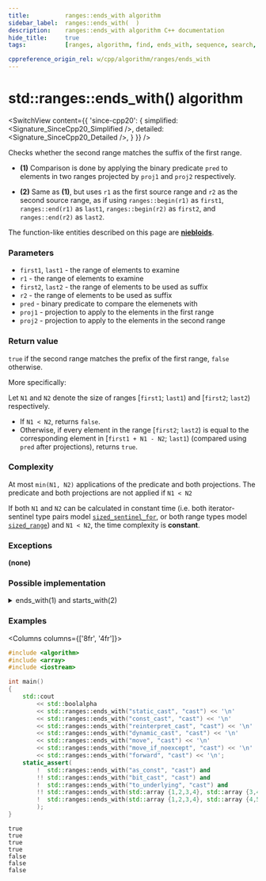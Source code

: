```yaml
---
title:			ranges::ends_with algorithm
sidebar_label:	ranges::ends_with(  )
description:	ranges::ends_with algorithm C++ documentation
hide_title:		true
tags:			[ranges, algorithm, find, ends_with, sequence, search, look]

cppreference_origin_rel: w/cpp/algorithm/ranges/ends_with
---
```



<!----------------- Codes ---------------------->


# std::ranges::ends_with() algorithm

<SwitchView content={{
	'since-cpp20': {
		simplified:	<Signature_SinceCpp20_Simplified />,
		detailed:	<Signature_SinceCpp20_Detailed />,
	}
}} />

Checks whether the second range matches the suffix of the first range.

- **(1)** Comparison is done by applying the binary predicate `pred` to elements in two ranges projected by `proj1` and `proj2` respectively.

- **(2)** Same as **(1)**, but uses `r1` as the first source range and `r2` as the second source range,
  as if using `ranges::begin(r1)` as `first1`, `ranges::end(r1)` as `last1`, `ranges::begin(r2)` as `first2`, and `ranges::end(r2)` as `last2`.

The function-like entities described on this page are [**niebloids**](#).

### Parameters

- `first1`, `last1` - the range of elements to examine
- `r1` - the range of elements to examine
- `first2`, `last2` - the range of elements to be used as suffix
- `r2` - the range of elements to be used as suffix
- `pred` - binary predicate to compare the elemenets with
- `proj1` - projection to apply to the elements in the first range
- `proj2` - projection to apply to the elements in the second range

### Return value

`true` if the second range matches the prefix of the first range, `false` otherwise.

More specifically:

Let `N1` and `N2` denote the size of ranges [`first1`; `last1`) and [`first2`; `last2`) respectively.

- If `N1 < N2`, returns `false`.
- Otherwise, if every element in the range [`first2`; `last2`) is equal to the corresponding element in [`first1 + N1 - N2`; `last1`) (compared using `pred` after projections), returns `true`.

### Complexity

At most `min(N1, N2)` applications of the predicate and both projections. <span class="inline-caution">The predicate and both projections are not applied if <code>N1 < N2</code></span>

If both `N1` and `N2` can be calculated in constant time (i.e. both iterator-sentinel type pairs model [`sized_sentinel_for`](#), or both range types model [`sized_range`](#)) and `N1 < N2`, the time complexity is **constant**.

### Exceptions

**(none)**

### Possible implementation

<details>
<summary>ends_with(1) and starts_with(2)</summary>

```cpp
struct ends_with_fn
{
    template<std::input_iterator I1, std::sentinel_for<I1> S1,
             std::input_iterator I2, std::sentinel_for<I2> S2,
             class Pred = ranges::equal_to,
             class Proj1 = std::identity, class Proj2 = std::identity>
    requires (std::forward_iterator<I1> || std::sized_sentinel_for<S1, I1>) &&
             (std::forward_iterator<I2> || std::sized_sentinel_for<S2, I2>) &&
             std::indirectly_comparable<I1, I2, Pred, Proj1, Proj2>
    constexpr bool operator()(I1 first1, S1 last1, I2 first2, S2 last2, Pred pred = {},
                              Proj1 proj1 = {}, Proj2 proj2 = {}) const
    {
        const auto n1 = ranges::distance(first1, last1);
        const auto n2 = ranges::distance(first2, last2);
        if (n1 < n2)
            return false;
        ranges::advance(first1, n1 - n2);
        return ranges::equal(std::move(first1), std::move(last1),
                             std::move(first2), std::move(last2),
                             std::move(pred), std::move(proj1), std::move(proj2));
    }

    template<ranges::input_range R1, ranges::input_range R2,
             class Pred = ranges::equal_to,
             class Proj1 = std::identity, class Proj2 = std::identity>
    requires (ranges::forward_range<R1> || ranges::sized_range<R1>) &&
             (ranges::forward_range<R2> || ranges::sized_range<R2>) &&
             std::indirectly_comparable<ranges::iterator_t<R1>,
                                        ranges::iterator_t<R2>,
                                        Pred, Proj1, Proj2>
    constexpr bool operator()(R1&& r1, R2&& r2, Pred pred = {},
                              Proj1 proj1 = {}, Proj2 proj2 = {}) const
    {
        return (*this)(ranges::begin(r1), ranges::end(r1),
                       ranges::begin(r2), ranges::end(r2),
                       std::move(pred), std::move(proj1), std::move(proj2));
    }
};

inline constexpr ends_with_fn ends_with {};
```

</details>

### Examples

<Columns columns={['8fr', '4fr']}>
<div>

```cpp title='Main.cpp' showLineNumbers
#include <algorithm>
#include <array>
#include <iostream>

int main()
{
    std::cout
        << std::boolalpha
        << std::ranges::ends_with("static_cast", "cast") << '\n'
        << std::ranges::ends_with("const_cast", "cast") << '\n'
        << std::ranges::ends_with("reinterpret_cast", "cast") << '\n'
        << std::ranges::ends_with("dynamic_cast", "cast") << '\n'
        << std::ranges::ends_with("move", "cast") << '\n'
        << std::ranges::ends_with("move_if_noexcept", "cast") << '\n'
        << std::ranges::ends_with("forward", "cast") << '\n';
    static_assert(
        !  std::ranges::ends_with("as_const", "cast") and
        !! std::ranges::ends_with("bit_cast", "cast") and
        !  std::ranges::ends_with("to_underlying", "cast") and
        !! std::ranges::ends_with(std::array {1,2,3,4}, std::array {3,4}) and
        !  std::ranges::ends_with(std::array {1,2,3,4}, std::array {4,5})
        );
}
```

</div>
<div>

```plaintext title="Output"
true
true
true
true
false
false
false
```

</div>
</Columns>

